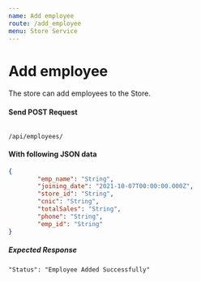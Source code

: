 ```yaml
---
name: Add employee
route: /add_employee
menu: Store Service
---
```

# Add employee
The store can add employees to the Store.

#### Send POST Request 
<Code>
/api/employees/
</Code>

#### With following JSON data
```json
{
        "emp_name": "String",
        "joining_date": "2021-10-07T00:00:00.000Z",
        "store_id": "String",
        "cnic": "String",
        "totalSales": "String",
        "phone": "String",
        "emp_id": "String"
}
```

##### Expected Response

```
"Status": "Employee Added Successfully"
```
